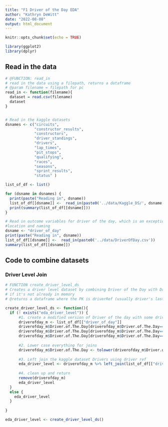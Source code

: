 ```yaml
---
title: "F1 Driver of the Day EDA"
author: "Kathryn DeWitt"
date: "2022-08-08"
output: html_document
---
```


```r
knitr::opts_chunk$set(echo = TRUE)

library(ggplot2)
library(dplyr)
```

## Read in the data

```r
# @FUNCTION: read_in
# read in the data using a filepath, returns a dataframe
# @param filename = filepath for pc
read_in <- function(filename){
  dataset = read.csv(filename)
  dataset
}


# Read in the kaggle datasets
dsnames <- c("circuits",
             "constructor_results",
             "constructors",
             "driver_standings",
             "drivers",
             "lap_times",
             "pit_stops",
             "qualifying",
             "races",
             "seasons",
             "sprint_results",
             "status" )

list_of_df <- list()

for (dsname in dsnames) {
  print(paste("Reading in", dsname))
  list_of_df[[dsname]] <-  read_in(paste0('../data/Kaggle_DS/', dsname, '.csv'))
  print(summary(list_of_df[[dsname]]))
}

# Read in outcome variables for driver of the day, which is an exception in 
#location and naming
dsname <- "driver_of_day"
print(paste("Reading in", dsname))
list_of_df[[dsname]] <-  read_in(paste0('../data/DriverOfDay.csv'))
summary(list_of_df[[dsname]])
```


## Code to combine datasets

### Driver Level Join

```r
# FUNCTION create_driver_level_ds
# Creates a driver level dataset by combining Driver of the Day with Driver Data 
# if it's not already in memory
# @returns a dataframe where the PK is driverRef (usually driver's last name, all lower)

create_driver_level_ds <- function(){
  if (! exists("eda_driver_level")) {
      #1. create a modified version of Driver of the day with some driver reference updates
      driverofday_m <- list_of_df[["driver_of_day"]]
      driverofday_m$Driver.of.The.Day[driverofday_m$Driver.of.The.Day=="Verstappen"] <- c("max_verstappen")
      driverofday_m$Driver.of.The.Day[driverofday_m$Driver.of.The.Day=="Kyvat"] <- c("kvyat") #spelling error that needs to be fixed
      driverofday_m$Driver.of.The.Day[driverofday_m$Driver.of.The.Day=="Magnussen"] <- c("kevin_magnussen")
      
      #2. Lower case everything for joins
      driverofday_m$Driver.of.The.Day <- tolower(driverofday_m$Driver.of.The.Day)
      
      #3. Left join the kaggle dataset Drivers using driver ref
      eda_driver_level <- driverofday_m %>% left_join(list_of_df[["drivers"]], by = c("Driver.of.The.Day" = "driverRef"))
      
      #4. clean up and return
      remove(driverofday_m)
      eda_driver_level
  }
  else {
    eda_driver_level
  }
  
}

eda_driver_level <- create_driver_level_ds()

```

